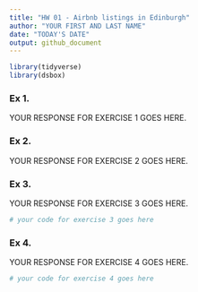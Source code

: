 ```yaml
---
title: "HW 01 - Airbnb listings in Edinburgh"
author: "YOUR FIRST AND LAST NAME"
date: "TODAY'S DATE"
output: github_document
---
```


```r
library(tidyverse)
library(dsbox)
```

### Ex 1. 

YOUR RESPONSE FOR EXERCISE 1 GOES HERE.

### Ex 2. 

YOUR RESPONSE FOR EXERCISE 2 GOES HERE.

### Ex 3.

YOUR RESPONSE FOR EXERCISE 3 GOES HERE.

```r
# your code for exercise 3 goes here
```

### Ex 4.

YOUR RESPONSE FOR EXERCISE 4 GOES HERE.

```r
# your code for exercise 4 goes here
```

